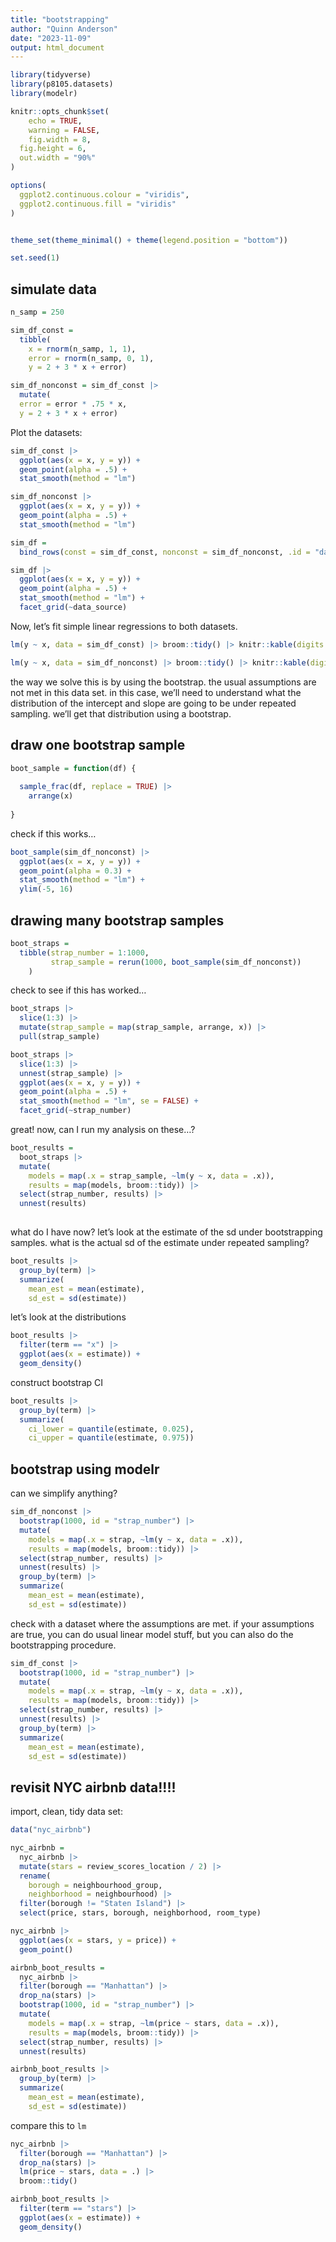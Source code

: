 ```yaml
---
title: "bootstrapping"
author: "Quinn Anderson"
date: "2023-11-09"
output: html_document
---
```


```r
library(tidyverse)
library(p8105.datasets)
library(modelr)

knitr::opts_chunk$set(
	echo = TRUE,
	warning = FALSE,
	fig.width = 8, 
  fig.height = 6,
  out.width = "90%"
)

options(
  ggplot2.continuous.colour = "viridis",
  ggplot2.continuous.fill = "viridis"
)


theme_set(theme_minimal() + theme(legend.position = "bottom"))

set.seed(1)
```

## simulate data

```r
n_samp = 250

sim_df_const = 
  tibble(
    x = rnorm(n_samp, 1, 1),
    error = rnorm(n_samp, 0, 1),
    y = 2 + 3 * x + error)

sim_df_nonconst = sim_df_const |> 
  mutate(
  error = error * .75 * x,
  y = 2 + 3 * x + error)
```

Plot the datasets:

```r
sim_df_const |> 
  ggplot(aes(x = x, y = y)) + 
  geom_point(alpha = .5) +
  stat_smooth(method = "lm")

sim_df_nonconst |> 
  ggplot(aes(x = x, y = y)) + 
  geom_point(alpha = .5) +
  stat_smooth(method = "lm")

sim_df = 
  bind_rows(const = sim_df_const, nonconst = sim_df_nonconst, .id = "data_source")

sim_df |> 
  ggplot(aes(x = x, y = y)) + 
  geom_point(alpha = .5) +
  stat_smooth(method = "lm") +
  facet_grid(~data_source)
```

Now, let's fit simple linear regressions to both datasets. 

```r
lm(y ~ x, data = sim_df_const) |> broom::tidy() |> knitr::kable(digits = 3)

lm(y ~ x, data = sim_df_nonconst) |> broom::tidy() |> knitr::kable(digits = 3)
```

the way we solve this is by using the bootstrap. the usual assumptions are not met in this data set. in this case, we'll need to understand what the distribution of the intercept and slope are going to be under repeated sampling. we'll get that distribution using a bootstrap. 


## draw one bootstrap sample

```r
boot_sample = function(df) {
  
  sample_frac(df, replace = TRUE) |> 
    arrange(x)
  
}
```

check if this works...

```r
boot_sample(sim_df_nonconst) |> 
  ggplot(aes(x = x, y = y)) +
  geom_point(alpha = 0.3) +
  stat_smooth(method = "lm") +
  ylim(-5, 16)
```


## drawing many bootstrap samples

```r
boot_straps =
  tibble(strap_number = 1:1000,
         strap_sample = rerun(1000, boot_sample(sim_df_nonconst))
    )
```

check to see if this has worked...

```r
boot_straps |> 
  slice(1:3) |> 
  mutate(strap_sample = map(strap_sample, arrange, x)) |> 
  pull(strap_sample)

boot_straps |> 
  slice(1:3) |> 
  unnest(strap_sample) |> 
  ggplot(aes(x = x, y = y)) + 
  geom_point(alpha = .5) +
  stat_smooth(method = "lm", se = FALSE) +
  facet_grid(~strap_number) 
```

great! now, can I run my analysis on these...?

```r
boot_results = 
  boot_straps |> 
  mutate(
    models = map(.x = strap_sample, ~lm(y ~ x, data = .x)),
    results = map(models, broom::tidy)) |> 
  select(strap_number, results) |> 
  unnest(results)
  

```

what do I have now? let's look at the estimate of the sd under bootstrapping samples. what is the actual sd of the estimate under repeated sampling?

```r
boot_results |> 
  group_by(term) |> 
  summarize(
    mean_est = mean(estimate),
    sd_est = sd(estimate))
```

let's look at the distributions

```r
boot_results |>
  filter(term == "x") |> 
  ggplot(aes(x = estimate)) +
  geom_density()
```

construct bootstrap CI

```r
boot_results |> 
  group_by(term) |> 
  summarize(
    ci_lower = quantile(estimate, 0.025),
    ci_upper = quantile(estimate, 0.975))
```

## bootstrap using modelr

can we simplify anything?

```r
sim_df_nonconst |> 
  bootstrap(1000, id = "strap_number") |> 
  mutate(
    models = map(.x = strap, ~lm(y ~ x, data = .x)),
    results = map(models, broom::tidy)) |> 
  select(strap_number, results) |> 
  unnest(results) |> 
  group_by(term) |> 
  summarize(
    mean_est = mean(estimate),
    sd_est = sd(estimate))
```

check with a dataset where the assumptions are met. if your assumptions are true, you can do usual linear model stuff, but you can also do the bootstrapping procedure. 

```r
sim_df_const |> 
  bootstrap(1000, id = "strap_number") |> 
  mutate(
    models = map(.x = strap, ~lm(y ~ x, data = .x)),
    results = map(models, broom::tidy)) |> 
  select(strap_number, results) |> 
  unnest(results) |> 
  group_by(term) |> 
  summarize(
    mean_est = mean(estimate),
    sd_est = sd(estimate))
```


## revisit NYC airbnb data!!!!

import, clean, tidy data set:

```r
data("nyc_airbnb")

nyc_airbnb = 
  nyc_airbnb |> 
  mutate(stars = review_scores_location / 2) |> 
  rename(
    borough = neighbourhood_group,
    neighborhood = neighbourhood) |> 
  filter(borough != "Staten Island") |> 
  select(price, stars, borough, neighborhood, room_type)
```

```r
nyc_airbnb |> 
  ggplot(aes(x = stars, y = price)) +
  geom_point()
```

```r
airbnb_boot_results = 
  nyc_airbnb |> 
  filter(borough == "Manhattan") |> 
  drop_na(stars) |> 
  bootstrap(1000, id = "strap_number") |> 
  mutate(
    models = map(.x = strap, ~lm(price ~ stars, data = .x)),
    results = map(models, broom::tidy)) |> 
  select(strap_number, results) |> 
  unnest(results)

airbnb_boot_results |> 
  group_by(term) |> 
  summarize(
    mean_est = mean(estimate),
    sd_est = sd(estimate))
```

compare this to `lm`

```r
nyc_airbnb |> 
  filter(borough == "Manhattan") |> 
  drop_na(stars) |> 
  lm(price ~ stars, data = .) |> 
  broom::tidy()
```

```r
airbnb_boot_results |> 
  filter(term == "stars") |> 
  ggplot(aes(x = estimate)) +
  geom_density()
```












